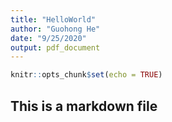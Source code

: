 ```yaml
---
title: "HelloWorld"
author: "Guohong He"
date: "9/25/2020"
output: pdf_document
---
```


```r
knitr::opts_chunk$set(echo = TRUE)
```

## This is a markdown file


